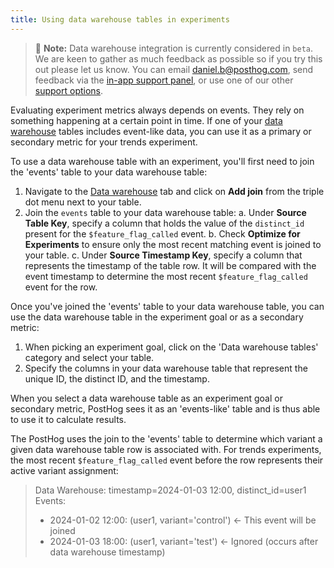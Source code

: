 ```yaml
---
title: Using data warehouse tables in experiments
---
```


> 🚧 **Note:** Data warehouse integration is currently considered in `beta`. We are keen to gather as much feedback as possible so if you try this out please let us know. You can email [daniel.b@posthog.com](mailto:daniel.@posthog.com), send feedback via the [in-app support panel](https://us.posthog.com#panel=support%3Afeedback%3Aexperiments%3Alow), or use one of our other [support options](/docs/support-options).

Evaluating experiment metrics always depends on events. They rely on something happening at a certain point in time. If one of your [data warehouse](/docs/data-warehouse) tables includes event-like data, you can use it as a primary or secondary metric for your trends experiment.

To use a data warehouse table with an experiment, you'll first need to join the 'events' table to your data warehouse table:

1. Navigate to the [Data warehouse](https://us.posthog.com/data-warehouse) tab and click on **Add join** from the triple dot menu next to your table.
2. Join the `events` table to your data warehouse table:
    a. Under **Source Table Key**, specify a column that holds the value of the `distinct_id` present for the `$feature_flag_called` event.
    b. Check **Optimize for Experiments** to ensure only the most recent matching event is joined to your table.
    c. Under **Source Timestamp Key**, specify a column that represents the timestamp of the table row. It will be compared with the event timestamp to determine the most recent `$feature_flag_called` event for the row.

<ProductScreenshot
  imageLight = "https://res.cloudinary.com/dmukukwp6/image/upload/add_join_light_fc0e4cab91.png"
  imageDark = "https://res.cloudinary.com/dmukukwp6/image/upload/add_join_dark_cb350f80ef.png"
  classes="rounded"
  alt="Screenshot of the triple dot menu to add a join"
/>

<ProductScreenshot
  imageLight = "https://res.cloudinary.com/dmukukwp6/image/upload/join_events_light_d3feed92bd.png"
  imageDark = "https://res.cloudinary.com/dmukukwp6/image/upload/join_events_dark_19308b52e9.png"
  classes="rounded"
  alt="Screenshot of the form to join the events table"
/>

Once you've joined the 'events' table to your data warehouse table, you can use the data warehouse table in the experiment goal or as a secondary metric:

1. When picking an experiment goal, click on the 'Data warehouse tables' category and select your table.
2. Specify the columns in your data warehouse table that represent the unique ID, the distinct ID, and the timestamp.

<ProductScreenshot
  imageLight = "https://res.cloudinary.com/dmukukwp6/image/upload/experiment_goal_light_c767c4f794.png"
  imageDark = "https://res.cloudinary.com/dmukukwp6/image/upload/experiment_goal_dark_7eedc50ffe.png"
  classes="rounded"
  alt="Screenshot of the form to assign a data warehouse table to an experiment goal"
/>

When you select a data warehouse table as an experiment goal or secondary metric, PostHog sees it as an 'events-like' table and is thus able to use it to calculate results.

<ProductScreenshot
  imageLight = "https://res.cloudinary.com/dmukukwp6/image/upload/experiment_results_light_ccc5eb3f68.png"
  imageDark = "https://res.cloudinary.com/dmukukwp6/image/upload/experiment_results_dark_38717c2c51.png"
  classes="rounded"
  alt="Screenshot of the experiment results"
/>

The PostHog uses the join to the 'events' table to determine which variant a given data warehouse table row is associated with. For trends experiments, the most recent `$feature_flag_called` event before the row represents their active variant assignment:

> Data Warehouse: timestamp=2024-01-03 12:00, distinct_id=user1
> Events:
> - 2024-01-02 12:00: (user1, variant='control')   <- This event will be joined
> - 2024-01-03 18:00: (user1, variant='test')      <- Ignored (occurs after data warehouse timestamp)
